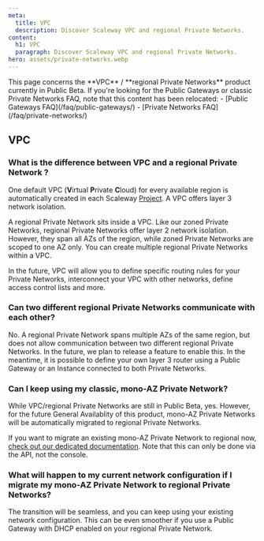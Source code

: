 ```yaml
---
meta:
  title: VPC 
  description: Discover Scaleway VPC and regional Private Networks. 
content:
  h1: VPC 
  paragraph: Discover Scaleway VPC and regional Private Networks.
hero: assets/private-networks.webp
---
```


<Message type="note">
  This page concerns the **VPC** / **regional Private Networks** product currently in Public Beta. If you're looking for the Public Gateways or classic Private Networks FAQ, note that this content has been relocated:
  - [Public Gateways FAQ](/faq/public-gateways/)
  - [Private Networks FAQ](/faq/private-networks/)
</Message>

## VPC

### What is the difference between VPC and a regional Private Network ?
One default VPC (**V**irtual **P**rivate **C**loud) for every available region is automatically created in each Scaleway [Project](/console/my-project/concepts/#project). A VPC offers layer 3 network isolation.

A regional Private Network sits inside a VPC. Like our zoned Private Networks, regional Private Networks offer layer 2 network isolation. However, they span all AZs of the region, while zoned Private Networks are scoped to one AZ only. You can create multiple regional Private Networks within a VPC.

In the future, VPC will allow you to define specific routing rules for your Private Networks, interconnect your VPC with other networks, define access control lists and more.

### Can two different regional Private Networks communicate with each other?

No. A regional Private Network spans multiple AZs of the same region, but does not allow communication between two different regional Private Networks. In the future, we plan to release a feature to enable this. In the meantime, it is possible to define your own layer 3 router using a Public Gateway or an Instance connected to both Private Networks.

### Can I keep using my classic, mono-AZ Private Network?
While VPC/regional Private Networks are still in Public Beta, yes. However, for the future General Availablity of this product, mono-AZ Private Networks will be automatically migrated to regional Private Networks.

If you want to migrate an existing mono-AZ Private Network to regional now, [check out our dedicated documentation](/network/vpc/api-cli/vpc-private-beta/#migrating-existing-zonal-private-networks-to-regional-private-networks). Note that this can only be done via the API, not the console.

### What will happen to my current network configuration if I migrate my mono-AZ Private Network to regional Private Networks? 
The transition will be seamless, and you can keep using your existing network configuration. This can be even smoother if you use a Public Gateway with DHCP enabled on your regional Private Network.